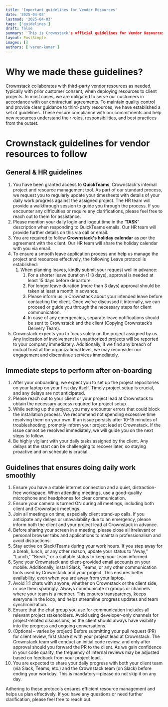 ```yaml
---
title: 'Important guidelines for Vendor Resources'
date: '2025-04-03'
lastmod: '2025-04-03'
tags: ['guidelines']
draft: false
summary: 'This is Crownstack's official guidelines for Vendor Resources.'
layout: PostSimple
images: []
authors: ['varun-kumar']
---
```


# Why we made these guidelines?

Crownstack collaborates with third-party vendor resources as needed, typically with prior customer consent, when deploying resources to client projects. In most cases, we are obligated to serve our customers in accordance with our contractual agreements. To maintain quality control and provide clear guidance to third-party resources, we have established a set of guidelines. These ensure compliance with our commitments and help new resources understand their roles, responsibilities, and best practices from the outset.

# Crownstack guidelines for vendor resources to follow

## General & HR guidelines

1. You have been granted access to **QuickTeams**, Crownstack's internal project and resource management tool. As part of our standard process, we request you to regularly update your timesheets with details of your daily work progress against the assigned project. The HR team will provide a walkthrough session to guide you through the process. If you encounter any difficulties or require any clarifications, please feel free to reach out to them for assistance.
2. Please mention your daily login and logout time in the **‘TASK’** description when responding to QuickTeams emails. Our HR team will provide further details on this via call or email.
3. You are required to follow **Crownstack's holiday calendar** as per the agreement with the client. Our HR team will share the holiday calendar with you via email.
4. To ensure a smooth leave application process and help us manage the project and resources effectively, the following Leave protocol is established:
    1. When planning leaves, kindly submit your request well in advance:
        1. For a shorter leave duration (1-3 days), approval is needed at least 15 days before departure.
        2. For longer leave duration (more than 3 days) approval should be taken at least a month in advance.
        3. Please inform us in Crownstack about your intended leave before contacting the client. Once we've discussed it internally, we can proceed or guide you through the necessary steps for client communication.
        4. In case of any emergencies, separate leave notifications should be sent to Crownstack and the client (Copying Crownstack’s Delivery Team).
5. Crownstack expects you to focus solely on the project assigned by us. Any indication of involvement in unauthorized projects will be reported to your company immediately. Additionally, if we find any breach of mutual trust at the organizational level, we may reconsider our engagement and discontinue services immediately.

## Immediate steps to perform after on-boarding

1. After your onboarding, we expect you to set up the project repositories on your laptop on your first day itself. Timely project setup is crucial, and any delays are not anticipated.
2. Please reach out to your client or your project lead at Crownstack to obtain the necessary access required for project setup.
3. While setting up the project, you may encounter errors that could block the installation process. We recommend not spending excessive time resolving them on your own. If an issue persists after 10-15 minutes of troubleshooting, promptly inform your project lead at Crownstack. If the issue cannot be resolved immediately, we will guide you on the next steps to follow.
4. Be highly vigilant with your daily tasks assigned by the client. Any delays at the start can be challenging to recover later, so staying proactive and on schedule is crucial.

## Guidelines that ensures doing daily work smoothly

1. Ensure you have a stable internet connection and a quiet, distraction-free workspace. When attending meetings, use a good-quality microphone and headphones for clear communication.
2. Ensure your camera is turned ON during all meetings, including both client and Crownstack meetings.
3. Join all meetings on time, especially client stand-up calls. If you anticipate any delays or unavailability due to an emergency, please inform both the client and your project lead at Crownstack in advance.
4. Before sharing your screen in a meeting, please close all irrelevant or personal browser tabs and applications to maintain professionalism and avoid distractions.
5. Stay active on Slack/Teams during your work hours. If you step away for a break, lunch, or any other reason, update your status to "Away," "Lunch," "Break," or a suitable status to keep your team informed.
6. Sync your Crownstack and client-provided email accounts on your mobile. Additionally, install Slack, Teams, or any other communication tools used by Crownstack and your project. This ensures better availability, even when you are away from your laptop.
7. Avoid 1:1 chats with anyone, whether on Crownstack or the client side, or use them sparingly. Always communicate in groups or channels where your team is a member. This ensures transparency, keeps everyone in the loop, and helps streamline progress updates and team synchronization.
8. Ensure that the chat group you use for communication includes all relevant project stakeholders. Avoid using developer-only channels for project-related discussions, as the client should always have visibility into the progress and ongoing conversations.
9. (Optional – varies by project) Before submitting your pull request (PR) for client review, first share it with your project lead at Crownstack. The Crownstack team will conduct an initial code review, and only after approval should you forward the PR to the client. As we gain confidence in your code quality, the frequency of internal reviews may be adjusted based on feedback from your project lead.
10. You are expected to share your daily progress with both your client team (via Slack, Teams, etc.) and the Crownstack team (on Slack) before ending your workday. This is mandatory—please do not skip it on any day.

Adhering to these protocols ensures efficient resource management and helps us plan effectively. If you have any questions or need further clarification, please feel free to reach out.
